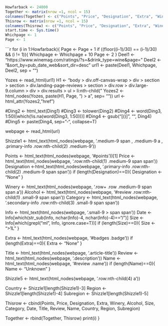 ```{r}
Howfarback <- 24000
Together <- matrix(nrow =1, ncol = 15)
colnames(Together) <- c("Points", "Price", "Designation", "Extra", "Winery", "Alcohol", "Size", "Category", "Date", "Title", "Review", "Name", "Country", "Region", "Subregion")
Thisrow <- matrix(nrow =1, ncol = 15)
colnames(Thisrow) <- c("Points", "Price", "Designation", "Extra", "Winery", "Alcohol", "Size", "Category", "Date", "Title", "Review", "Name", "Country", "Region", "Subregion")
start.time <- Sys.time()
Whichpage <- 1
Page <- 1
```
```{r}
for (i in 1:Howfarback){
  Page <- Page + 1
  if ((floor((i-1)/30) == (i-1)/30) && (i != 1)){
    Whichpage <- Whichpage + 10
      Page <- 2
  }
Deel1 <- "https://www.winemag.com/ratings/?s=&drink_type=wine&page="
Deel2 <- "&sort_by=pub_date_web&sort_dir=desc"
url1 <- paste(Deel1, Whichpage, Deel2, sep = "")

Yozes <- read_html(url1)
H1 <- "body > div.off-canvas-wrap > div > section > section > div.landing-page-reviews > section > div.row > div.large-9.column > div > div.results > ul > li:nth-child("
Yozes2 <- html_nodes(Yozes, paste(H1, Page, ") > a", sep= ""))
url <- html_attr(Yozes2, "href")

#Ding2 <- html_text(Ding1)
#Ding3 <- tolower(Ding2)
#Ding4 <- word(Ding3, 1:50)[which(!is.na(word(Ding3, 1:50)))]
#Ding4 <- gsub("[()]", "", Ding4)
#Ding5 <- paste(Ding4, sep="-", collapse=T)

webpage <- read_html(url)

Shizzle1 <- html_text(html_nodes(webpage,  '.medium-9 span , .medium-9 a , .primary-info .row:nth-child(2) .medium-9'))

Points <- html_text(html_nodes(webpage,  '#points'))[1]
Price <- html_text(html_nodes(webpage,  '.row:nth-child(1) .medium-9 span span'))
Designation <-html_text(html_nodes(webpage,  '.primary-info .row:nth-child(2) .medium-9 span span'))
if (length(Designation)==0){
  Designation <- "None"
}

Winery <- html_text(html_nodes(webpage,  '.row+ .row .medium-9 span span a'))
Alcohol <-  html_text(html_nodes(webpage,  '#review .row:nth-child(1) .small-9 span span'))
Category <- html_text(html_nodes(webpage,  '.secondary-info .row:nth-child(3) .small-9 span span'))

Info <- html_text(html_nodes(webpage,  '.small-9 > span span'))
Date <- Info[which(str_sub(Info, nchar(Info)-4, nchar(Info)-4)=="/")]
Size <- Info[which(grepl("ml", Info, ignore.case=T))]
if (length(Size)==0){
  Size <- ">1L"
}

Extra <- html_text(html_nodes(webpage, '#badges .badge'))
if (length(Extra)==0){
  Extra <- "None"
}

Title <- html_text(html_nodes(webpage, '.article-title'))
Review <- html_text(html_nodes(webpage, '.description'))
Name <- html_text(html_nodes(webpage, '#review .name'))
if (length(Name)==0){
  Name <- "Unknown"
}

Shizzle5 <- html_text(html_nodes(webpage, '.row:nth-child(4) a'))

Country <- Shizzle1[length(Shizzle1)-3]
Region <- Shizzle1[length(Shizzle1)-4]
Subregion <- Shizzle1[length(Shizzle1)-5]

Thisrow <- cbind(Points, Price, Designation, Extra, Winery, Alcohol, Size, Category, Date, Title, Review, Name, Country, Region, Subregion)

Together <- rbind(Together, Thisrow)
print(i)
}
